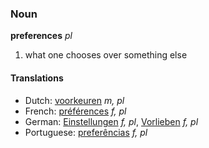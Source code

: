 ===Noun===
'''preferences''' ''pl''

# what one chooses over something else

====Translations====
*Dutch: [[voorkeuren]] ''m, pl''
*French: [[préférences]] ''f, pl''
*German: [[Einstellungen]] ''f, pl'', [[Vorlieben]] ''f, pl''
*Portuguese: [[preferências]] ''f, pl''